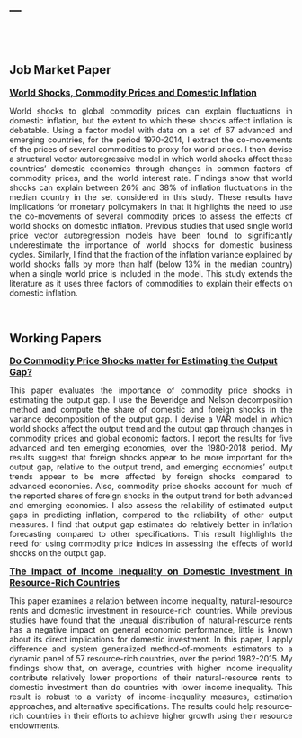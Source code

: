 ---
---
  
<br>
<br>

## Job Market Paper

<font size="3">[<b>World Shocks, Commodity Prices and Domestic Inflation</b>](2ndPaper.pdf)</font> <br>

<div style="text-align: justify">
World shocks to global commodity prices can explain fluctuations in domestic inflation, but the extent to which these shocks affect inflation is debatable. Using a factor model with data on a set of 67 advanced and emerging countries, for the period 1970-2014, I extract the co-movements of the prices of several commodities to proxy for world prices. I then devise a structural vector autoregressive model in which world shocks affect these countries’ domestic economies through changes in common factors of commodity prices, and the world interest rate. Findings show that world shocks can explain between 26% and 38% of inflation fluctuations in the median country in the set considered in this study. These results have implications for monetary policymakers in that it highlights the need to use the co-movements of several commodity prices to assess the effects of world shocks on domestic inflation. Previous studies that used single world price vector autoregression models have been found to significantly underestimate the importance of world shocks for domestic business cycles. Similarly, I find that the fraction of the inflation variance explained by world shocks falls by more than half (below 13% in the median country) when a single world price is included in the model. This study extends the literature as it uses three factors of commodities to explain their effects on domestic inflation.

 </div>
<br>


## Working Papers
 <font size="3">[<b>Do Commodity Price Shocks matter for Estimating the Output Gap? </b>](3rdPaper.pdf)</font> <br>

<div style="text-align: justify">
This paper evaluates the importance of commodity price shocks in estimating the output gap. I use the Beveridge and Nelson decomposition method and compute the share of domestic and foreign shocks in the variance decomposition of the output gap. I devise a VAR model in which world shocks affect the output trend and the output gap through changes in commodity prices and global economic factors. I report the results for five advanced and ten emerging economies, over the 1980-2018 period. My results suggest that foreign shocks appear to be more important for the output gap, relative to the output trend, and emerging economies' output trends appear to be more affected by foreign shocks compared to advanced economies. Also, commodity price shocks account for much of the reported shares of foreign shocks in the output trend for both advanced and emerging economies. I also assess the reliability of estimated output gaps in predicting inflation, compared to the reliability of other output measures. I find that output gap estimates do relatively better in inflation forecasting compared to other specifications. This result highlights the need for using commodity price indices in assessing the effects of world shocks on the output gap. 	 
 


 <font size="3">[<b>The Impact of Income Inequality on Domestic Investment in Resource-Rich Countries </b>](1stPaper.pdf)</font> <br>

<div style="text-align: justify">

This paper examines a relation between income inequality, natural-resource rents and domestic investment in resource-rich countries. While previous studies have found that the unequal distribution of natural-resource rents has a negative impact on general economic performance, little is known about its direct implications for domestic investment. In this paper, I apply difference and system generalized method-of-moments estimators to a dynamic panel of 57 resource-rich countries, over the period 1982-2015. My findings show that, on average, countries with higher income inequality contribute relatively lower proportions of their natural-resource rents to domestic investment than do countries with lower income inequality. This result is robust to a variety of income-inequality measures, estimation approaches, and alternative specifications. The results could help resource-rich countries in their efforts to achieve higher growth using their resource endowments.

</div>
<br>